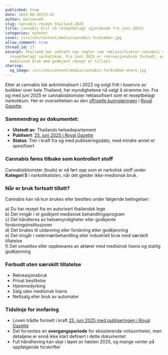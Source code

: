 ```yaml
---
published: true
date: 2025-06-26T23:41
author: marianneh
slug: cannabis-resept-thailand-2025
title: Cannabis blir nå reseptbelagt (gjeldende fra juni 2025)
categories: nyheter
cover: /src/cms/content/media/cannabis-forbidden.jpg
allow_comment: true
thread_id: 27
excerpt: Thailand har vedtatt nye regler som reklassifiserer cannabis som et
  reseptbelagt narkotikum. Fra juni 2025 er rekreasjonsbruk forbudt, og kun
  medisinsk bruk med godkjent resept er tillatt.
sharing:
  og_image: /src/cms/content/media/cannabis-forbidden-share.jpg
---
```

Etter at cannabis ble avkriminalisert i 2022 og solgt fritt i tusenvis av butikker over hele Thailand, har myndighetene nå valgt å stramme inn. Fra og med juni 2025 er cannabisblomster reklassifisert som et reseptbelagt narkotikum. Her er oversettelsen av den [offisielle kunngjøringen](https://ratchakitcha.soc.go.th/documents/76076.pdf) i [Royal Gazette](https://ratchakitcha.soc.go.th/).

### Sammendrag av dokumentet:

*   **Utstedt av**: Thailands helsedepartement
*   **Publisert**: [25\. juni 2025 i Royal Gazette](https://ratchakitcha.soc.go.th/documents/76076.pdf)
*   **Status**: Trer i kraft fra og med publiseringsdato, med mindre annet er spesifisert

### Cannabis føres tilbake som kontrollert stoff

Cannabisblomster (buds) er nå ført opp som et narkotisk stoff under **Kategori 5** i narkotikalisten, når det gjelder ikke-medisinsk bruk.

### Når er bruk fortsatt tillatt?

Cannabis kan nå kun brukes eller besittes under følgende betingelser:

a) Du har resept fra en autorisert thailandsk lege  
b) Det inngår i et godkjent medisinsk behandlingsprogram  
c) Det håndteres av helsemyndigheter eller godkjente forskningsinstitusjoner  
d) Det brukes til utdanning eller forskning etter godkjenning  
e) Det inngår i veterinærbehandling eller industriell bruk med særskilt tillatelse  
f) Det omsettes eller oppbevares av aktører med medisinsk lisens og statlig godkjenning

### Forbudt uten særskilt tillatelse

*   Rekreasjonsbruk
*   Privat besittelse
*   Hjemmedyrking
*   Salg uten medisinsk lisens
*   Nettsalg eller bruk av automater

### Tidslinje for innføring

*   Loven trådte formelt i kraft [25\. juni 2025 med publiseringen i Royal Gazette](https://ratchakitcha.soc.go.th/documents/76076.pdf)
*   Det forventes en **overgangsperiode** for eksisterende virksomheter, men detaljene er ennå ikke klart definert i dette dokumentet
*   Full håndheving kan skje i løpet av høsten 2025, og mange venter på oppfølgende forskrifter